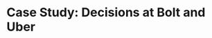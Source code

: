 # Case Study: Decisions at Bolt and Uber


<!-- 
We can start by looking what data scientists from Bolt are saying, and then trying to figure ot the rest in more detail. [^dsc-bolt] Why do we have so much information available from these big companies? Well, because we like to brag and there is no "secret sauce" algorithm. 

[^dsc-bolt]: [How we do data science at Bolt](https://medium.com/bolt-labs/how-we-do-data-science-at-bolt-5cf861ae2578) - Martin Lumiste


- pricing decisions: what factors influence it
- matching passengers and their routes/trips to cars
- food delivery network: routing and optimization [^bolt-delivery]
- balancing the demand and supply. Well, how then do you do testing if the feature influences and shifts both? [^bolt-switchback]
- reputation systems: ratings, canceling rides
- advertisement and acquisition
- engagement and CRM: churn, inactivity
- finance, fraud prevention, charging systems [^bolt-fraud]
- entering a new market
- a/b testing app features
- ethical considerations

[^bolt-fraud]: [How to stop fraud with ML — best practices at Bolt](https://medium.com/bolt-labs/how-to-stop-fraud-with-ml-best-practices-at-bolt-411ca4c1b13)
[^bolt-delivery]: [Food delivery - Understanding the problem we’re solving
](https://medium.com/bolt-labs/understanding-the-problem-were-solving-28a6cb8a545f)
[^bolt-switchback]: [Tips and considerations for switchback test designs
](https://medium.com/bolt-labs/tips-and-considerations-for-switchback-test-designs-d1bd7c493024) -->